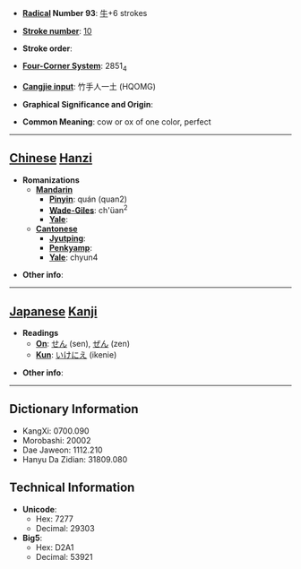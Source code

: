 * '''[[Wiktionary:Chinese radical index| Radical]] Number 93''': [[Wiktionary:Chinese radical index 牛|牛]]+6 strokes

* '''[[Wiktionary:Chinese total strokes index|Stroke number]]''': [[Wiktionary:Chinese total strokes index 10|10]]

* '''Stroke order''': 

* '''[[Wiktionary:Chinese four corner index|Four-Corner System]]''': 2851<sub>4</sub>

* '''[[Wiktionary:Chinese Cangjie index|Cangjie input]]''': 竹手人一土 (HQOMG)

* '''Graphical Significance and Origin''': 

* '''Common Meaning''': cow or ox of one color, perfect

----

== [[Chinese]] [[Hanzi]] ==

* '''Romanizations'''
** '''[[Mandarin]]'''
*** '''[[Pinyin]]''': quán (quan2)
*** '''[[Wade-Giles]]''': ch'üan<sup>2</sup>
*** '''[[Yale]]''': 
** '''[[Cantonese]]'''
*** '''[[Jyutping]]''':
*** '''[[Penkyamp]]''': 
*** '''[[Yale]]''': chyun4

* '''Other info''': 

----

== [[Japanese]] [[Kanji]] ==

* '''Readings'''
** '''[[On]]''': [[せん]] (sen), [[ぜん]] (zen)
** '''[[Kun]]''': [[いけにえ]] (ikenie)

* '''Other info''':  

----

== Dictionary Information ==

* KangXi: 0700.090
* Morobashi: 20002
* Dae Jaweon: 1112.210
* Hanyu Da Zidian: 31809.080

== Technical Information ==

* '''Unicode''':
** Hex: 7277
** Decimal: 29303
* '''Big5''':
** Hex: D2A1
** Decimal: 53921